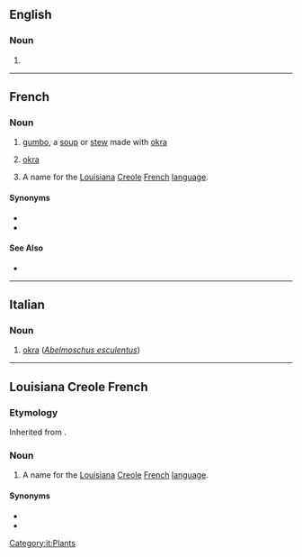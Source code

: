 ==English==

===Noun===
{{en-noun|~}}

# {{alternative form of|gumbo|lang=en}}

{{Webster 1913}}

----

==French==
{{wikipedia|gumbo}}

===Noun===
{{fr-noun|m}}

# {{lb|fr|Louisiana French|}} [[gumbo]], a [[soup]] or [[stew]] made with [[okra]]
# {{lb|fr|Louisiana French|}} [[okra]]
# {{lb|fr|Louisiana French}} A name for the [[Louisiana]] [[Creole]] [[French]] [[language]].

====Synonyms====
* {{l|fr|courez-venez}}
* {{l|fr|français cassé}}

====See Also====
* {{l|fr|gombo filé}}

----

==Italian==

===Noun===
{{it-noun|m}}

# [[okra]] (''[[Abelmoschus esculentus]]'')

[[Category:it:Plants]]

----

==Louisiana Creole French==
{{wikipedia|Louisiana Creole French}}

===Etymology===
Inherited from {{inh|lou|fr|gombo}}.

===Noun===
{{head|lou|noun}}

# A name for the [[Louisiana]] [[Creole]] [[French]] [[language]].

====Synonyms====
* {{l|fr|kouri-vini}}
* {{l|lou|fransé kasé}}